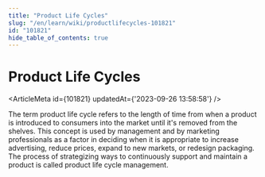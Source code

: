```yaml
---
title: "Product Life Cycles"
slug: "/en/learn/wiki/productlifecycles-101821"
id: "101821"
hide_table_of_contents: true
---
```



# Product Life Cycles

<ArticleMeta id={101821} updatedAt={'2023-09-26 13:58:58'} />
<div className='border-solid border-b border-t-0 my-4 border-[var(--ifm-color-gray-300)]' />

The term product life cycle refers to the length of time from when a product is introduced to consumers into the market until it's removed from the shelves. This concept is used by management and by marketing professionals as a factor in deciding when it is appropriate to increase advertising, reduce prices, expand to new markets, or redesign packaging. The process of strategizing ways to continuously support and maintain a product is called product life cycle management.

